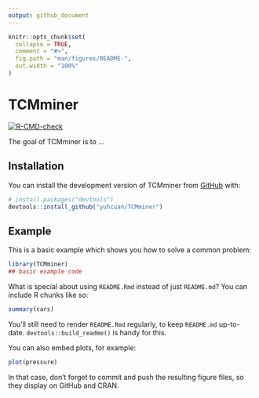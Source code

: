 ```yaml
---
output: github_document
---
```


<!-- README.md is generated from README.Rmd. Please edit that file -->

```r
knitr::opts_chunk$set(
  collapse = TRUE,
  comment = "#>",
  fig.path = "man/figures/README-",
  out.width = "100%"
)
```

# TCMminer

<!-- badges: start -->

[![R-CMD-check](https://github.com/yuhcuan/TCMminer/actions/workflows/R-CMD-check.yaml/badge.svg)](https://github.com/yuhcuan/TCMminer/actions/workflows/R-CMD-check.yaml)

<!-- badges: end -->

The goal of TCMminer is to ...

## Installation

You can install the development version of TCMminer from [GitHub](https://github.com/) with:

``` r
# install.packages("devtools")
devtools::install_github("yuhcuan/TCMminer")
```

## Example

This is a basic example which shows you how to solve a common problem:

```r
library(TCMminer)
## basic example code
```

What is special about using `README.Rmd` instead of just `README.md`? You can include R chunks like so:

```r
summary(cars)
```

You'll still need to render `README.Rmd` regularly, to keep `README.md` up-to-date. `devtools::build_readme()` is handy for this.

You can also embed plots, for example:

```r
plot(pressure)
```

In that case, don't forget to commit and push the resulting figure files, so they display on GitHub and CRAN.
